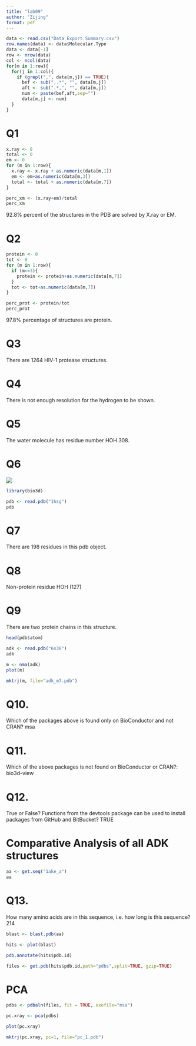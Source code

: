 ```yaml
---
title: "lab09"
author: "Zijing"
format: pdf
---
```


```r
data <- read.csv("Data Export Summary.csv")
row.names(data) <- data$Molecular.Type
data <- data[-1]
row <- nrow(data)
col <- ncol(data)
for(m in 1:row){
  for(j in 1:col){
    if (grepl(",", data[m,j]) == TRUE){
      bef <- sub(",.*", "", data[m,j])
      aft <- sub(".*,", "", data[m,j])
      num <- paste(bef,aft,sep="")
      data[m,j] <- num}
  }
}
```

# Q1

```r
x.ray <- 0
total <- 0
em <- 0
for (m in 1:row){
  x.ray <- x.ray + as.numeric(data[m,1])
  em <- em+as.numeric(data[m,3])
  total <- total + as.numeric(data[m,7])
}

perc_xm <- (x.ray+em)/total
perc_xm
```
92.8% percent of the structures in the PDB are solved by X.ray or EM.

# Q2

```r
protein <- 0
tot <- 0
for (m in 1:row){
  if (m<=3){
    protein <- protein+as.numeric(data[m,7])
  }
  tot <- tot+as.numeric(data[m,7])
}

perc_prot <- protein/tot
perc_prot
```
97.8% percentage of structures are protein.

# Q3
There are 1264 HIV-1 protease structures.

# Q4

There is not enough resolution for the hydrogen to be shown. 

# Q5
The water molecule has residue number HOH 308.

# Q6
![](1HSG.png)

```r
library(bio3d)

pdb <- read.pdb("1hsg")
pdb
```

# Q7
There are 198 residues in this pdb object.

# Q8
Non-protein residue HOH (127)

# Q9
There are two protein chains in this structure.
```r
head(pdb$atom)
```

```r
adk <- read.pdb("6s36")
adk
```



```r
m <- nma(adk)
plot(m)
```

```r
mktrj(m, file="adk_m7.pdb")
```

# Q10. 
Which of the packages above is found only on BioConductor and not CRAN? 
msa

# Q11. 
Which of the above packages is not found on BioConductor or CRAN?: 
bio3d-view

# Q12. 
True or False? Functions from the devtools package can be used to install packages from GitHub and BitBucket? 
TRUE

# Comparative Analysis of all ADK structures

```r
aa <- get.seq("1ake_a")
aa
```

# Q13. 
How many amino acids are in this sequence, i.e. how long is this sequence? 
214

```r
blast <- blast.pdb(aa)
```

```r
hits <- plot(blast)
```

```r
pdb.annotate(hits$pdb.id)
```
```r
files <- get.pdb(hits$pdb.id,path="pdbs",split=TRUE, gzip=TRUE)
```

# PCA

```r
pdbs <- pdbaln(files, fit = TRUE, exefile="msa")
```

```r
pc.xray <- pca(pdbs)
```

```r
plot(pc.xray)
```

```r
mktrj(pc.xray, pc=1, file="pc_1.pdb")
```


